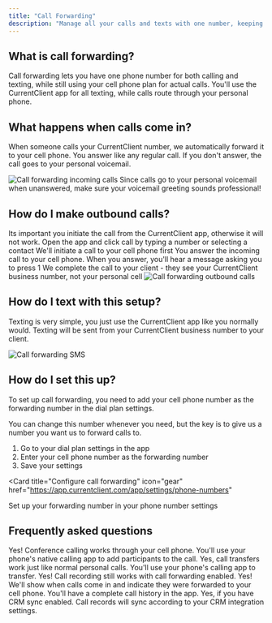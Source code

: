 ```yaml
---
title: "Call Forwarding"
description: "Manage all your calls and texts with one number, keeping it simple for your clients"
---
```


## What is call forwarding?

Call forwarding lets you have one phone number for both calling and texting, while still using your cell phone plan for actual calls. You'll use the CurrentClient app for all texting, while calls route through your personal phone.

## What happens when calls come in?

When someone calls your CurrentClient number, we automatically forward it to your cell phone. You answer like any regular call. If you don't answer, the call goes to your personal voicemail.

<Frame caption="Incoming calls forwards to your cell">
  <img
    src="/images/explainers/cc-callforwarding-in.png"
    alt="Call forwarding incoming calls"
    className="rounded-xl"
  />
</Frame>

<Tip>
  Since calls go to your personal voicemail when unanswered, make sure your
  voicemail greeting sounds professional!
</Tip>

## How do I make outbound calls?

<Tip>
  Its important you initiate the call from the CurrentClient app, otherwise it
  will not work.
</Tip>

<Steps>
  <Step title="Start the call in CurrentClient">
    Open the app and click call by typing a number or selecting a contact
  </Step>

<Step title="CurrentClient calls your phone">
  We'll initiate a call to your cell phone first
</Step>

<Step title="Answer on your cell">
  You answer the incoming call to your cell phone. When you answer, you'll hear
  a message asking you to press 1
</Step>

  <Step title="Connected to your client">
    We complete the call to your client - they see your CurrentClient business
    number, not your personal cell
  </Step>
</Steps>

<Frame caption="Making an outbound call">
  <img
    src="/images/explainers/cc-callforwarding-calls-out.png"
    alt="Call forwarding outbound calls"
    className="rounded-xl"
  />
</Frame>

## How do I text with this setup?

Texting is very simple, you just use the CurrentClient app like you normally would. Texting will be sent from your CurrentClient business number to your client.

<Frame caption="Use the app for texting">
  <img
    src="/images/explainers/cc-callforwarding-sms-out.png"
    alt="Call forwarding SMS"
    className="rounded-xl"
  />
</Frame>

## How do I set this up?

To set up call forwarding, you need to add your cell phone number as the forwarding number in the dial plan settings.

You can change this number whenever you need, but the key is to give us a number you want us to forward calls to.

1. Go to your dial plan settings in the app
2. Enter your cell phone number as the forwarding number
3. Save your settings

<Card
  title="Configure call forwarding"
  icon="gear"
  href="https://app.currentclient.com/app/settings/phone-numbers"
>
  Set up your forwarding number in your phone number settings
</Card>

## Frequently asked questions

<AccordionGroup>
  <Accordion title="Can I make conference calls?">
    Yes! Conference calling works through your cell phone. You'll use your
    phone's native calling app to add participants to the call.
  </Accordion>

<Accordion title="Can I transfer calls?">
  Yes, call transfers work just like normal personal calls. You'll use your
  phone's calling app to transfer.
</Accordion>

<Accordion title="Can I record my calls?">
  Yes! Call recording still works with call forwarding enabled.
</Accordion>

<Accordion title="Do calls show in the CurrentClient app?">
  Yes! We'll show when calls come in and indicate they were forwarded to your
  cell phone. You'll have a complete call history in the app.
</Accordion>

  <Accordion title="Do call records sync to my CRM?">
    Yes, if you have CRM sync enabled. Call records will sync according to your
    CRM integration settings.
  </Accordion>
</AccordionGroup>
